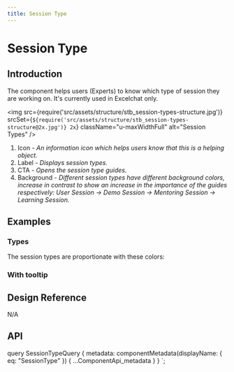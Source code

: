 ```yaml
---
title: Session Type
---
```




# Session Type

## Introduction

The component helps users (Experts) to know which type of session they are working on. It's currently used in Excelchat only.

<img
  src={require('src/assets/structure/stb_session-types-structure.jpg')}
  srcSet={`${require('src/assets/structure/stb_session-types-structure@2x.jpg')} 2x`}
  className="u-maxWidthFull"
  alt="Session Types"
/>
<ol className="u-textGray u-marginTopTiny">
  <li>
    Icon
    <i className="u-text200">
      -  An information icon which helps users know that this is a helping object.
    </i>
  </li>
  <li>
    Label
    <i className="u-text200">
      -  Displays session types.
    </i>
  </li>
  <li>
    CTA
    <i className="u-text200">
      - Opens the session type guides.
    </i>
  </li>
  <li>
    Background
    <i className="u-text200">
      - Different session types have different background colors, increase in contrast to show an increase in the importance of the guides respectively: User Session -> Demo Session -> Mentoring Session -> Learning Session.
    </i>
  </li>
</ol>

## Examples

### Types

The session types are proportionate with these colors:

<CodeView exampleClassName="example-sessionType" codeText={variantsSessionType} />

### With tooltip

<CodeView codeText={withTooltipSessionType} />

## Design Reference

N/A


## API

<ComponentApi metadata={props.data.metadata} />


  query SessionTypeQuery {
    metadata: componentMetadata(displayName: { eq: "SessionType" }) {
      ...ComponentApi_metadata
    }
  }
`;
